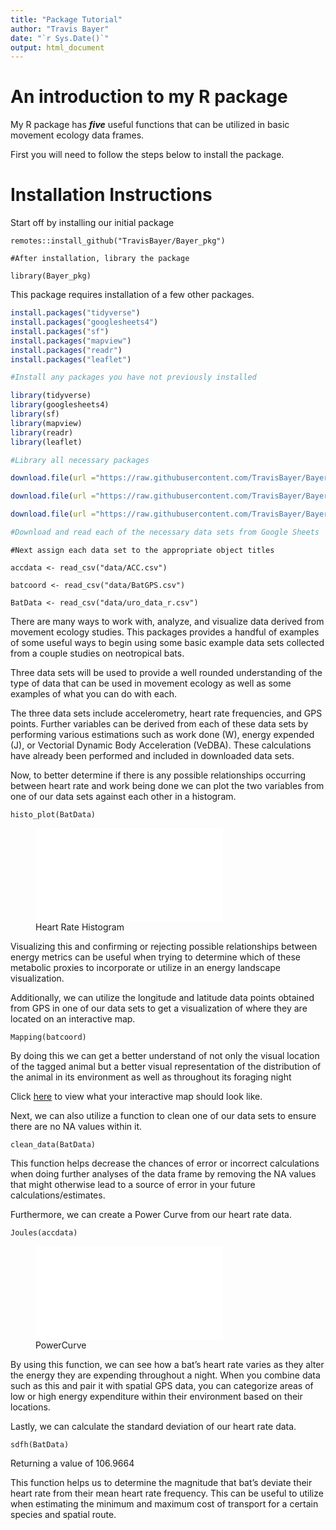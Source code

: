 ```yaml
---
title: "Package Tutorial"
author: "Travis Bayer"
date: "`r Sys.Date()`"
output: html_document
---
```


# An introduction to my R package

My R package has ***five*** useful functions that can be utilized in basic movement ecology data frames.



First you will need to follow the steps below to install the package.

# Installation Instructions

Start off by installing our initial package

```
remotes::install_github("TravisBayer/Bayer_pkg")

#After installation, library the package

library(Bayer_pkg)
```

This package requires installation of a few other packages.

```r
install.packages("tidyverse")
install.packages("googlesheets4")
install.packages("sf")
install.packages("mapview")
install.packages("readr")
install.packages("leaflet")

#Install any packages you have not previously installed

library(tidyverse)
library(googlesheets4)
library(sf)
library(mapview)
library(readr)
library(leaflet)

#Library all necessary packages
```

```r
download.file(url ="https://raw.githubusercontent.com/TravisBayer/Bayer_pkg/master/data/ACC.csv", destfile = "/cloud/project/data/ACC.csv")

download.file(url ="https://raw.githubusercontent.com/TravisBayer/Bayer_pkg/master/data/BatGPS.csv", destfile = "/cloud/project/data/BatGPS.csv")

download.file(url ="https://raw.githubusercontent.com/TravisBayer/Bayer_pkg/master/data/uro_data_r.csv", destfile = "/cloud/project/data/uro_data_r.csv")

#Download and read each of the necessary data sets from Google Sheets
```

```
#Next assign each data set to the appropriate object titles

accdata <- read_csv("data/ACC.csv")

batcoord <- read_csv("data/BatGPS.csv")

BatData <- read_csv("data/uro_data_r.csv")
```

There are many ways to work with, analyze, and visualize data derived from movement ecology studies. This packages provides a handful of examples of some useful ways to begin using some basic example data sets collected from a couple studies on neotropical bats.

Three data sets will be used to provide a well rounded understanding of the type of data that can be used in movement ecology as well as some examples of what you can do with each.

The three data sets include accelerometry, heart rate frequencies, and GPS points. Further variables can be derived from each of these data sets by performing various estimations such as work done (W), energy expended (J), or Vectorial Dynamic Body Acceleration (VeDBA). These calculations have already been performed and included in downloaded data sets.

Now, to better determine if there is any possible relationships occurring between heart rate and work being done we can plot the two variables from one of our data sets against each other in a histogram.

```
histo_plot(BatData)
```

![Heart Rate Histogram](/Cloud/project/graphics/Rplot.pdf)

Visualizing this and confirming or rejecting possible relationships between energy metrics can be useful when trying to determine which of these metabolic proxies to incorporate or utilize in an energy landscape visualization.

Additionally, we can utilize the longitude and latitude data points obtained from GPS in one of our data sets to get a visualization of where they are located on an interactive map.

```
Mapping(batcoord)
```

By doing this we can get a better understand of not only the visual location of the tagged animal but a better visual representation of the distribution of the animal in its environment as well as throughout its foraging night

Click [here](https://271f397ba2bb47a99242c45beb04ef07.app.posit.cloud/file_show?path=%2Fcloud%2Fproject%2Fgraphics%2FMap.html) to view what your interactive map should look like.

Next, we can also utilize a function to clean one of our data sets to ensure there are no NA values within it.

```
clean_data(BatData)
```

This function helps decrease the chances of error or incorrect calculations when doing further analyses of the data frame by removing the NA values that might otherwise lead to a source of error in your future calculations/estimates.

Furthermore, we can create a Power Curve from our heart rate data.

```
Joules(accdata)
```

![PowerCurve](/Cloud/project/graphics/powerplot.pdf)

By using this function, we can see how a bat's heart rate varies as they alter the energy they are expending throughout a night. When you combine data such as this and pair it with spatial GPS data, you can categorize areas of low or high energy expenditure within their environment based on their locations.

Lastly, we can calculate the standard deviation of our heart rate data.

```
sdfh(BatData)
```

Returning a value of 106.9664

This function helps us to determine the magnitude that bat's deviate their heart rate from their mean heart rate frequency. This can be useful to utilize when estimating the minimum and maximum cost of transport for a certain species and spatial route.